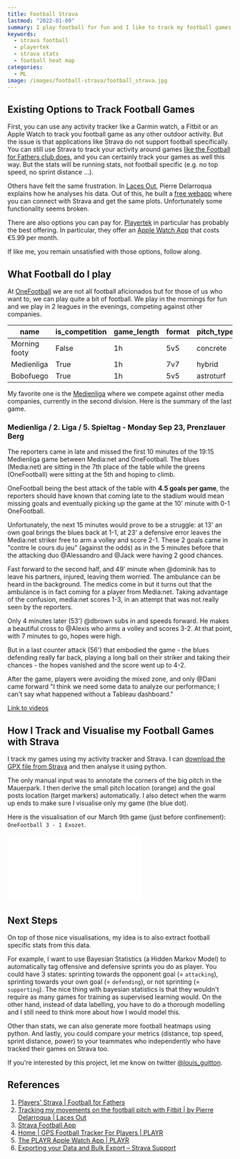 ```yaml
---
title: Football Strava
lastmod: "2022-01-09"
summary: I play football for fun and I like to track my football games using Strava aand my GPS watch. In this post I show you how to generate a nice dataviz with python.
keywords:
  - strava football
  - playertek
  - strava stats
  - football heat map
categories:
  - ML
image: /images/football-strava/football_strava.jpg
---
```


## Existing Options to Track Football Games

First, you can use any activity tracker like a Garmin watch, a Fitbit or an Apple Watch to track you football game as any other outdoor activity. But the issue is that applications like Strava do not support football specifically. You can still use Strava to track your activity around games [like the Football for Fathers club does](https://footballforfathers.co.uk/players-strava), and you can certainly track your games as well this way. But the stats will be running stats, not football specific (e.g. no top speed, no sprint distance ...).

Others have felt the same frustration. In [Laces Out](https://thelacesout.com/tracking-my-movements-on-the-football-pitch-with-fitbit-872726e99809), Pierre Delarroqua explains how he analyses his data. Out of this, he built a [free webapp](https://strava-football-app.herokuapp.com/) where you can connect with Strava and get the same plots. Unfortunately some functionality seems broken.

There are also options you can pay for. [Playertek](https://playr.catapultsports.com/eu/#) in particular has probably the best offering. In particular, they offer an [Apple Watch App](https://playr.catapultsports.com/eu/apple-watch/) that costs €5.99 per month.

If like me, you remain unsatisfied with those options, follow along.

## What Football do I play

At [OneFootball](https://company.onefootball.com/) we are not all football aficionados but for those of us who want to, we can play quite a bit of football.
We play in the mornings for fun and we play in 2 leagues in the evenings, competing against other companies.

| name          | is_competition | game_length | format | pitch_type | location | can_use_walls |
| ------------- | -------------- | ----------- | ------ | ---------- | -------- | ------------- |
| Morning footy | False          | 1h          | 5v5    | concrete   | outdoors | False         |
| Medienliga    | True           | 1h          | 7v7    | hybrid     | outdoors | False         |
| Bobofuego     | True           | 1h          | 5v5    | astroturf  | indoors  | True          |

My favorite one is the [Medienliga](https://www.medienkicker.org/) where we compete against other media companies, currently in the second division. Here is the summary of the last game.

### Medienliga / 2. Liga / 5. Spieltag - Monday Sep 23, Prenzlauer Berg

The reporters came in late and missed the first 10 minutes of the 19:15 Medienliga game between Media:net and OneFootball. The blues (Media:net) are sitting in the 7th place of the table while the greens (OneFootball) were sitting at the 5th and hoping to climb.

OneFootball being the best attack of the table with **4.5 goals per game**, the reporters should have known that coming late to the stadium would mean missing goals and eventually picking up the game at the 10' minute with 0-1 OneFootball.

Unfortunately, the next 15 minutes would prove to be a struggle: at 13' an own goal brings the blues back at 1-1, at 23' a defensive error leaves the Media:net striker free to arm a volley and score 2-1. These 2 goals came in "contre le cours du jeu" (against the odds) as in the 5 minutes before that the attacking duo @Alessandro and @Jack were having 2 good chances.

Fast forward to the second half, and 49' minute when @dominik has to leave his partners, injured, leaving them worried. The ambulance can be heard in the background. The medics come in but it turns out that the ambulance is in fact coming for a player from Media:net. Taking advantage of the confusion, media:net scores 1-3, in an attempt that was not really seen by the reporters.

Only 4 minutes later (53') @dbrown subs in and speeds forward. He makes a beautiful cross to @Alexis who arms a volley and scores 3-2. At that point, with 7 minutes to go, hopes were high.

But in a last counter attack (56') that embodied the game - the blues defending really far back, playing a long ball on their striker and taking their chances - the hopes vanished and the score went up to 4-2.

After the game, players were avoiding the mixed zone, and only @Dani came forward "I think we need some data to analyze our performance; I can't say what happened without a Tableau dashboard."

[Link to videos](https://photos.app.goo.gl/bCeMCVYia3Ea9nUM6)

## How I Track and Visualise my Football Games with Strava

I track my games using my activity tracker and Strava.
I can [download the GPX file from Strava](https://support.strava.com/hc/en-us/articles/216918437-Exporting-your-Data-and-Bulk-Export) and then analyse it using python.

The only manual input was to annotate the corners of the big pitch in the Mauerpark.
I then derive the small pitch location (orange) and the goal posts location (target markers) automatically.
I also detect when the warm up ends to make sure I visualise only my game (the blue dot).

Here is the visualisation of our March 9th game (just before confinement): `OneFootball 3 - 1 Exozet`.

<embed
  type="text/html"
  src="/images/football-strava/strava_football.html"
  className="w-full aspect-video"
/>

## Next Steps

On top of those nice visualisations, my idea is to also extract football specific stats from this data.

For example, I want to use Bayesian Statistics (a Hidden Markov Model) to automatically tag
offensive and defensive sprints you do as player. You could have 3 states: sprinting towards
the opponent goal (= `attacking`), sprinting towards your own goal (= `defending`), or not sprinting (= `supporting`).
The nice thing with bayesian statistics is that they wouldn't require as many games for training as supervised learning would.
On the other hand, instead of data labelling, you have to do a thorough modelling
and I still need to think more about how I would model this.

Other than stats, we can also generate more football heatmaps using python. And lastly, you could compare your metrics (distance, top speed, sprint distance, power) to your teammates who independently who have tracked their games on Strava too.

If you're interested by this project, let me know on twitter [@louis_guitton](https://twitter.com/louis_guitton).

## References

1. [Players' Strava | Football for Fathers](https://footballforfathers.co.uk/players-strava)
1. [Tracking my movements on the football pitch with Fitbit | by Pierre Delarroqua | Laces Out](https://thelacesout.com/tracking-my-movements-on-the-football-pitch-with-fitbit-872726e99809)
1. [Strava Football App](https://strava-football-app.herokuapp.com/)
1. [Home | GPS Football Tracker For Players | PLAYR](https://playr.catapultsports.com/eu/#)
1. [The PLAYR Apple Watch App | PLAYR](https://playr.catapultsports.com/eu/apple-watch/)
1. [Exporting your Data and Bulk Export – Strava Support](https://support.strava.com/hc/en-us/articles/216918437-Exporting-your-Data-and-Bulk-Export)
